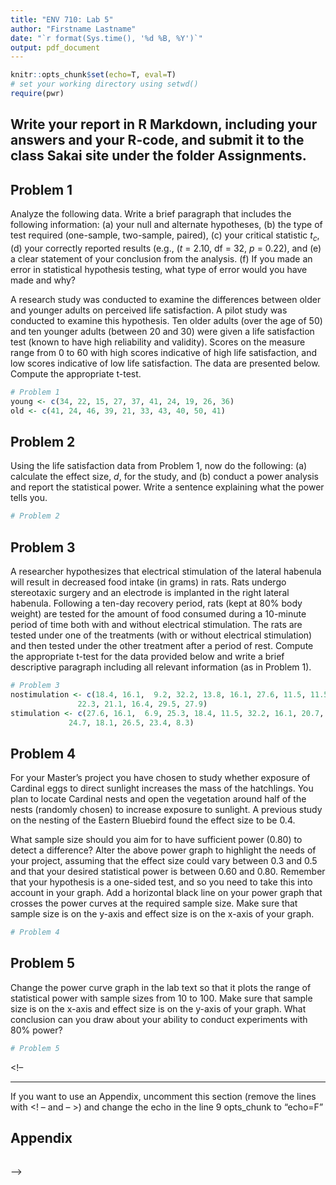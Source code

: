 ```yaml
---
title: "ENV 710: Lab 5"
author: "Firstname Lastname"
date: "`r format(Sys.time(), '%d %B, %Y')`"
output: pdf_document
---
```


```r
knitr::opts_chunk$set(echo=T, eval=T)
# set your working directory using setwd()
require(pwr)
```

## Write your report in R Markdown, including your answers and your R-code, and submit it to the class Sakai site under the folder Assignments.

## Problem 1

Analyze the following data. Write a brief paragraph that includes the following information: (a) your null and alternate hypotheses, (b) the type of test required (one-sample, two-sample, paired), (c) your critical statistic $t_c$, (d) your correctly reported results (e.g., ($t$ = 2.10, df = 32, $p$ = 0.22), and (e) a clear statement of your conclusion from the analysis. (f) If you made an error in statistical hypothesis testing, what type of error would you have made and why?

A research study was conducted to examine the differences between older and younger adults on perceived life satisfaction. A pilot study was conducted to examine this hypothesis. Ten older adults (over the age of 50) and ten younger adults (between 20 and 30) were given a life satisfaction test (known to have high reliability and validity). Scores on the measure range from 0 to 60 with high scores indicative of high life satisfaction, and low scores indicative of low life satisfaction. The data are presented below. Compute the appropriate t-test.

```r
# Problem 1
young <- c(34, 22, 15, 27, 37, 41, 24, 19, 26, 36)
old <- c(41, 24, 46, 39, 21, 33, 43, 40, 50, 41)

```

## Problem 2

Using the life satisfaction data from Problem 1, now do the following: (a) calculate the effect size, $d$, for the study, and (b) conduct a power analysis and report the statistical power. Write a sentence explaining what the power tells you.

```r
# Problem 2


```

## Problem 3

A researcher hypothesizes that electrical stimulation of the lateral habenula will result in decreased food intake (in grams) in rats. Rats undergo stereotaxic surgery and an electrode is implanted in the right lateral habenula. Following a ten-day recovery period, rats (kept at 80% body weight) are tested for the amount of food consumed during a 10-minute period of time both with and without electrical stimulation. The rats are tested under one of the treatments (with or without electrical stimulation) and then tested under the other treatment after a period of rest. Compute the appropriate t-test for the data provided below and write a brief descriptive paragraph including all relevant information (as in Problem 1).

```r
# Problem 3
nostimulation <- c(18.4, 16.1,  9.2, 32.2, 13.8, 16.1, 27.6, 11.5, 11.5, 18.4,
               22.3, 21.1, 16.4, 29.5, 27.9)
stimulation <- c(27.6, 16.1,  6.9, 25.3, 18.4, 11.5, 32.2, 16.1, 20.7, 23.0,
             24.7, 18.1, 26.5, 23.4, 8.3)

```

## Problem 4

For your Master's project you have chosen to study whether exposure of Cardinal eggs to direct sunlight increases the mass of the hatchlings. You plan to locate Cardinal nests and open the vegetation around half of the nests (randomly chosen) to increase exposure to sunlight. A previous study on the nesting of the Eastern Bluebird found the effect size to be 0.4.

What sample size should you aim for to have sufficient power (0.80) to detect a difference? Alter the above power graph to highlight the needs of your project, assuming that the effect size could vary between 0.3 and 0.5 and that your desired statistical power is between 0.60 and 0.80. Remember that your hypothesis is a one-sided test, and so you need to take this into account in your graph. Add a horizontal black line on your power graph that crosses the power curves at the required sample size. Make sure that sample size is on the y-axis and effect size is on the x-axis of your graph.

```r
# Problem 4


```

## Problem 5

Change the power curve graph in the lab text so that it plots the range of statistical power with sample sizes from 10 to 100. Make sure that sample size is on the x-axis and effect size is on the y-axis of your graph. What conclusion can you draw about your ability to conduct experiments with 80% power?

```r
# Problem 5


```

\<!--

------------------------------------------------------------------------

If you want to use an Appendix, uncomment this section (remove the lines with \<! -- and -- \>) and change the echo in the line 9 opts_chunk to "echo=F"

## Appendix

```r
```

--\>
